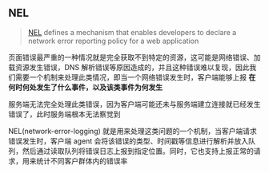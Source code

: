 ## NEL

> [NEL](https://w3c.github.io/network-error-logging/) defines a mechanism that enables developers to declare a network error reporting policy for a web application

页面错误最严重的一种情况就是完全获取不到特定的资源，这可能是网络错误、加载资源发生错误，DNS 解析错误等原因造成的，并且这种错误难以复现，因此我们需要一个机制来处理此类情况，即当一个网络错误发生时，客户端能够上报 <b>在何时何处发生了什么事件，以及该类事件为何发生</b>

服务端无法完全处理此类错误，因为客户端可能还未与服务端建立连接就已经发生错误了，此时服务端根本无法察觉到

NEL(network-error-logging) 就是用来处理这类问题的一个机制，当客户端请求错误发生时，客户端 agent 会将该错误的类型、时间戳等信息进行解析并放入队列，然后通过读取队列将错误日志上报到指定位置。同时，它也支持上报正常的请求，用来统计不同客户群体内的错误率
